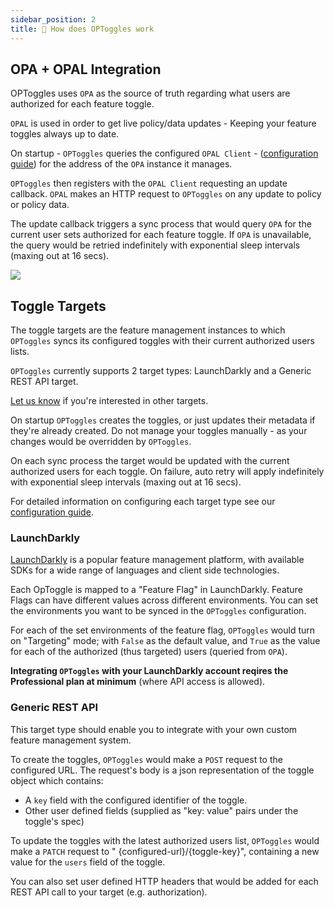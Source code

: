 ```yaml
---
sidebar_position: 2
title: 🤿 How does OPToggles work
---
```


## OPA + OPAL Integration

OPToggles uses `OPA` as the source of truth regarding what users are authorized for each feature toggle.

`OPAL` is used in order to get live policy/data updates - Keeping your feature toggles always up to date.

On startup - `OPToggles` queries the configured `OPAL Client` - ([configuration guide](configuration.md))
for the address of the `OPA` instance it manages.

`OPToggles` then registers with the `OPAL Client` requesting an update callback. `OPAL` makes an HTTP
request to `OPToggles` on any update to policy or policy data.

The update callback triggers a sync process that would query `OPA` for the current user sets authorized for each feature
toggle. If `OPA` is unavailable, the query would be retried indefinitely with exponential sleep intervals (maxing out at
16 secs).

![](../../static/img/OPToggles-scheme.png)


## Toggle Targets

The toggle targets are the feature management instances to which `OPToggles` syncs its configured toggles with their
current authorized users lists.

`OPToggles` currently supports 2 target types: LaunchDarkly and a Generic REST API target.

[Let us know](https://bit.ly/permitioslack) if you're interested in other targets.

On startup `OPToggles` creates the toggles, or just updates their metadata if they're already created. Do not manage
your toggles manually - as your changes would be overridden by `OPToggles`.

On each sync process the target would be updated with the current authorized users for each toggle. On failure,
auto retry will apply indefinitely with exponential sleep intervals (maxing out at 16 secs).

For detailed information on configuring each target type see our [configuration guide](configuration.md).

### LaunchDarkly

[LaunchDarkly](https://launchdarkly.com/) is a popular feature management platform, with available SDKs for a wide range
of languages and client side technologies.

Each OpToggle is mapped to a "Feature Flag" in LaunchDarkly. Feature Flags can have different values across different
environments. You can set the environments you want to be synced in the `OPToggles` configuration.

For each of the set environments of the feature flag, `OPToggles` would turn on "Targeting" mode; with `False` as the
default value, and `True` as the value for each of the authorized (thus targeted) users (queried from `OPA`).

**Integrating `OPToggles` with your LaunchDarkly account reqires the Professional plan at minimum** (where API access is allowed).

### Generic REST API

This target type should enable you to integrate with your own custom feature management system.

To create the toggles, `OPToggles` would make a `POST` request to the configured URL. The request's body is a json
representation of the toggle object which contains:

- A `key` field with the configured identifier of the toggle.
- Other user defined fields (supplied as "key: value" pairs under the toggle's spec)

To update the toggles with the latest authorized users list, `OPToggles` would make a `PATCH` request to "
{configured-url}/{toggle-key}", containing a new value for the `users` field of the toggle.

You can also set user defined HTTP headers that would be added for each REST API call to your target (e.g.
authorization).
